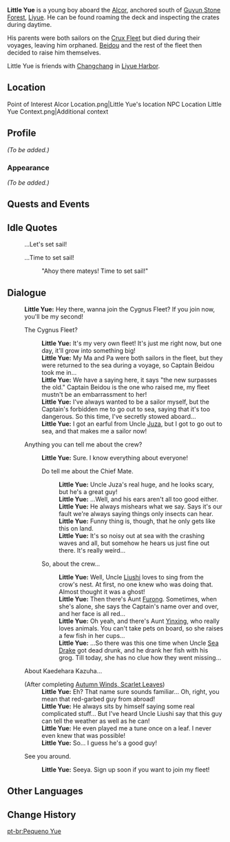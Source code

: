 {{Meta
<!-- REMOVE THIS TEMPLATE AFTER ADDING MISSING INFO -->
|missing_NPC_profile  = yes
}}
{{Character Infobox
|image            = NPC Little Yue.png
|region           = Liyue
|location         = Liyue
|affiliation      = The Crux
|type             = Open-World NPC
}}
'''Little Yue''' {{Lang|zh=小月|zh_rm=Xiǎo Yuè}} is a young boy aboard the [[Alcor]], anchored south of [[Guyun Stone Forest]], [[Liyue]]. He can be found roaming the deck and inspecting the crates during daytime.

His parents were both sailors on the [[Crux Fleet]] but died during their voyages, leaving him orphaned. [[Beidou]] and the rest of the fleet then decided to raise him themselves.

Little Yue is friends with [[Changchang]] in [[Liyue Harbor]].

==Location==
<gallery>
Point of Interest Alcor Location.png|Little Yue's location
NPC Location Little Yue Context.png|Additional context
</gallery>

==Profile==
<!-- detailed story/lore information goes here -->
''(To be added.)''

===Appearance===
''(To be added.)''

==Quests and Events==
{{Quests and Events}}

==Idle Quotes==
{{Dialogue Start}}
: {{DIcon|Idle}} ...Let's set sail!
: {{DIcon|Idle}} ...Time to set sail!
:: {{A|VO Little Yue 01.ogg}} "Ahoy there mateys! Time to set sail!"
{{Dialogue End}}

==Dialogue==
{{Dialogue Start}}
:'''Little Yue:''' Hey there, wanna join the Cygnus Fleet? If you join now, you'll be my second!
:{{DIcon}} The Cygnus Fleet?
::'''Little Yue:''' It's my very own fleet! It's just me right now, but one day, it'll grow into something big!
::'''Little Yue:''' My Ma and Pa were both sailors in the fleet, but they were returned to the sea during a voyage, so Captain Beidou took me in...
::'''Little Yue:''' We have a saying here, it says "the new surpasses the old." Captain Beidou is the one who raised me, my fleet mustn't be an embarrassment to her!
::'''Little Yue:''' I've always wanted to be a sailor myself, but the Captain's forbidden me to go out to sea, saying that it's too dangerous. So this time, I've secretly stowed aboard...
::'''Little Yue:''' I got an earful from Uncle [[Juza]], but I got to go out to sea, and that makes me a sailor now!
:{{DIcon}} Anything you can tell me about the crew?
::'''Little Yue:''' Sure. I know everything about everyone!
::{{DIcon}} Do tell me about the Chief Mate.
:::'''Little Yue:''' Uncle Juza's real huge, and he looks scary, but he's a great guy!
:::'''Little Yue:''' ...Well, and his ears aren't all too good either.
:::'''Little Yue:''' He always mishears what we say. Says it's our fault we're always saying things only insects can hear.
:::'''Little Yue:''' Funny thing is, though, that he only gets like this on land.
:::'''Little Yue:''' It's so noisy out at sea with the crashing waves and all, but somehow he hears us just fine out there. It's really weird...
::{{DIcon}} So, about the crew...
:::'''Little Yue:''' Well, Uncle [[Xu Liushi|Liushi]] loves to sing from the crow's nest. At first, no one knew who was doing that. Almost thought it was a ghost!
:::'''Little Yue:''' Then there's Aunt [[Furong]]. Sometimes, when she's alone, she says the Captain's name over and over, and her face is all red...
:::'''Little Yue:''' Oh yeah, and there's Aunt [[Yinxing]], who really loves animals. You can't take pets on board, so she raises a few fish in her cups...
:::'''Little Yue:''' ...So there was this one time when Uncle [[Sea Drake]] got dead drunk, and he drank her fish with his grog. Till today, she has no clue how they went missing...
:{{DIcon}} About Kaedehara Kazuha...
:;(After completing [[Autumn Winds, Scarlet Leaves]]){{Verify|could it be unlocked earlier than this?}}
::'''Little Yue:''' Eh? That name sure sounds familiar... Oh, right, you mean that red-garbed guy from abroad!
::'''Little Yue:''' He always sits by himself saying some real complicated stuff... But I've heard Uncle Liushi say that this guy can tell the weather as well as he can!
::'''Little Yue:''' He even played me a tune once on a leaf. I never even knew that was possible!
::'''Little Yue:''' So... I guess he's a good guy!
:{{DIcon}} See you around.
::'''Little Yue:''' Seeya. Sign up soon if you want to join my fleet!
{{Dialogue End}}

==Other Languages==
{{Other Languages
|default_hidden = 1
|en      = Little Yue
|zhs     = 小月
|zhs_rm  = Xiǎo Yuè
|zht     = 小月
|zht_rm  = Xiǎo Yuè
|ja      = 小月
|ja_rm   = Shou Getsu{{Assumed}}
|ko      = {{tt|소월|小月}}
|es      = Pequeño Yue
|fr      = Petit Yue
|ru      = Малыш Юэ
|th      = Little Yue
|vi      = Bé Yue
|de      = Kleiner Yue
|id      = Little Yue
|pt      = Pequeno Yue
|tr      = Minik Yue
|it      = Piccolo Yue
}}

==Change History==
{{Change History|1.0}}

[[pt-br:Pequeno Yue]]